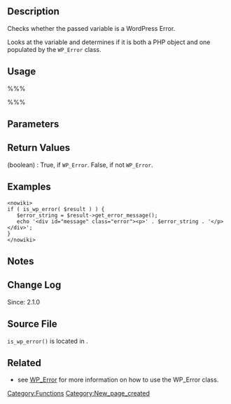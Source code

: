 {{Languages|
{{en|Function Reference/is_wp_error}}
{{it|Riferimento funzioni/is_wp_error}}
{{ja|関数リファレンス/is_wp_error}}
}}

== Description ==
Checks whether the passed variable is a WordPress Error. 

Looks at the variable and determines if it is both a PHP object and one populated by the <tt>WP_Error</tt> class.

== Usage ==
%%%<?php is_wp_error( $thing ); ?>%%%

== Parameters ==
{{Parameter|$thing|mixed|Any existing variable of a known or unknown type.}}

== Return Values ==
; (boolean) : True, if <tt>WP_Error</tt>. False, if not <tt>WP_Error</tt>.

== Examples ==
<pre><nowiki>
if ( is_wp_error( $result ) ) {
   $error_string = $result->get_error_message();
   echo '<div id="message" class="error"><p>' . $error_string . '</p></div>';
}
</nowiki></pre>

== Notes ==

== Change Log ==
Since: 2.1.0

== Source File ==
<!-- Need links to current source code files -->
<code>is_wp_error()</code> is located in {{Trac|wp-includes/load.php}}.

== Related ==
<!--
    To Do:
    Need to find related functions.
    Need to create groups of functions and create templates to add them to a page quickly.
    Some functions may be related to many groups of functions.
-->

* see [[Class_Reference/WP_Error|WP_Error]] for more information on how to use the WP_Error class.


[[Category:Functions]]
[[Category:New_page_created]]